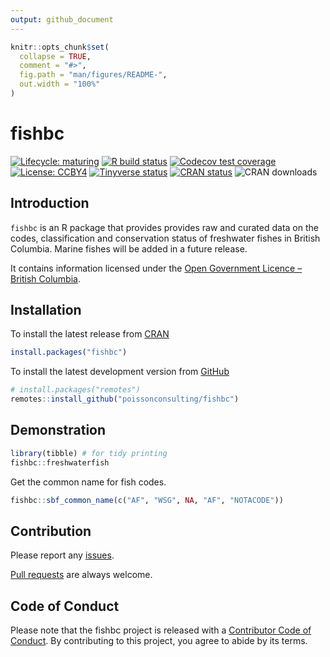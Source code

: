 ```yaml
---
output: github_document
---
```


<!-- README.md is generated from README.Rmd. Please edit that file -->

```r
knitr::opts_chunk$set(
  collapse = TRUE,
  comment = "#>",
  fig.path = "man/figures/README-",
  out.width = "100%"
)
```

# fishbc

<!-- badges: start -->
[![Lifecycle: maturing](https://img.shields.io/badge/lifecycle-maturing-blue.svg)](https://www.tidyverse.org/lifecycle/#maturing)
[![R build status](https://github.com/poissonconsulting/fishbc/workflows/R-CMD-check/badge.svg)](https://github.com/poissonconsulting/fishbc/actions)
[![Codecov test coverage](https://codecov.io/gh/poissonconsulting/fishbc/branch/master/graph/badge.svg)](https://codecov.io/gh/poissonconsulting/fishbc?branch=master)
[![License: CCBY4](https://img.shields.io/badge/License-CCBY4-green.svg)](https://creativecommons.org/licenses/by/4.0/)
[![Tinyverse status](https://tinyverse.netlify.com/badge/fishbc)](https://CRAN.R-project.org/package=fishbc)
[![CRAN status](https://www.r-pkg.org/badges/version/fishbc)](https://CRAN.R-project.org/package=fishbc)
![CRAN downloads](https://cranlogs.r-pkg.org/badges/fishbc)

<!-- badges: end -->

## Introduction

`fishbc` is an R package that provides provides raw and curated data on the codes, classification and conservation status of freshwater fishes in British Columbia. 
Marine fishes will be added in a future release.

It contains information licensed under the [Open Government Licence – British Columbia](https://www2.gov.bc.ca/gov/content/data/open-data/open-government-licence-bc).

## Installation

To install the latest release from [CRAN](https://cran.r-project.org)
```r
install.packages("fishbc")
```

To install the latest development version from [GitHub](https://github.com/poissonconsulting/fishbc)
```r
# install.packages("remotes")
remotes::install_github("poissonconsulting/fishbc")
```

## Demonstration

```r
library(tibble) # for tidy printing
fishbc::freshwaterfish
```

Get the common name for fish codes.

```r
fishbc::sbf_common_name(c("AF", "WSG", NA, "AF", "NOTACODE"))
```

## Contribution

Please report any [issues](https://github.com/poissonconsulting/fishbc/issues).

[Pull requests](https://github.com/poissonconsulting/fishbc/pulls) are always welcome.

## Code of Conduct

Please note that the fishbc project is released with a [Contributor Code of Conduct](https://contributor-covenant.org/version/2/0/CODE_OF_CONDUCT.html). 
By contributing to this project, you agree to abide by its terms.

